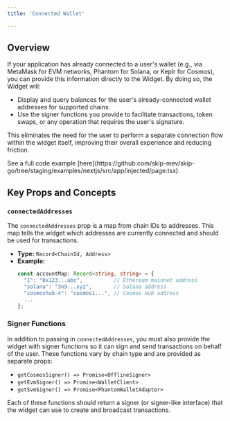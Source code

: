 ```yaml
---
title: 'Connected Wallet'

---
```


## Overview

If your application has already connected to a user's wallet (e.g., via MetaMask for EVM networks, Phantom for Solana, or Keplr for Cosmos), you can provide this information directly to the Widget. By doing so, the Widget will:

- Display and query balances for the user's already-connected wallet addresses for supported chains.
- Use the signer functions you provide to facilitate transactions, token swaps, or any operation that requires the user's signature.

This eliminates the need for the user to perform a separate connection flow within the widget itself, improving their overall experience and reducing friction.

<Info>
See a full code example [here](https://github.com/skip-mev/skip-go/tree/staging/examples/nextjs/src/app/injected/page.tsx).
</Info>

## Key Props and Concepts

### `connectedAddresses`

The `connectedAddresses` prop is a map from chain IDs to addresses. This map tells the widget which addresses are currently connected and should be used for transactions.

- **Type:** `Record<ChainId, Address>`
- **Example:** 
  ```typescript
  const accountMap: Record<string, string> = {
    "1": "0x123...abc",          // Ethereum mainnet address
    "solana": "3n9...xyz",       // Solana address
    "cosmoshub-4": "cosmos1...", // Cosmos Hub address
    ...
  };
  
### Signer Functions

In addition to passing in `connectedAddresses`, you must also provide the widget with signer functions so it can sign and send transactions on behalf of the user. These functions vary by chain type and are provided as separate props:

- `getCosmosSigner() => Promise<OfflineSigner>`
- `getEvmSigner() => Promise<WalletClient>`
- `getSvmSigner() => Promise<PhantomWalletAdapter>`

Each of these functions should return a signer (or signer-like interface) that the widget can use to create and broadcast transactions.
